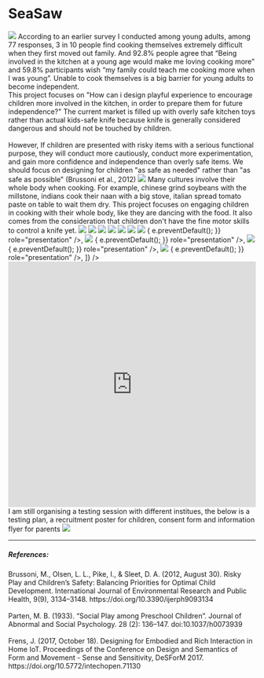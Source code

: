
# SeaSaw

<img src="../../../seasaw/front.png" />

<Gap margin={200} />

<Text title="Background">
  According to an earlier survey I conducted among young adults, among 77
  responses, 3 in 10 people find cooking themselves extremely difficult when
  they first moved out family. And 92.8% people agree that “Being involved in
  the kitchen at a young age would make me loving cooking more” and 59.8%
  participants wish “my family could teach me cooking more when I was young”.
  Unable to cook themselves is a big barrier for young adults to become
  independent.
  <br />
  This project focuses on "How can i design playful experience to encourage
  children more involved in the kitchen, in order to prepare them for future
  independence?"
</Text>

<Title>
  <h3>Design Principles</h3>
</Title>

<Text title="Controlled Risk">
  The current market is filled up with overly safe kitchen toys rather than
  actual kids-safe knife because knife is generally considered dangerous and
  should not be touched by children.
  <br /> <br />
  However, If children are presented with risky items with a serious functional
  purpose, they will conduct more cautiously, conduct more experimentation, and
  gain more confidence and independence than overly safe items. We should focus
  on designing for children "as safe as needed" rather than "as safe as
  possible" (Brussoni et al., 2012)
</Text>

<Text title="Embodied Movement">
  <img src="../../../seasaw/Process8.png" />
  Many cultures involve their whole body when cooking. For example, chinese grind
  soybeans with the millstone, indians cook their naan with a big stove, italian
  spread tomato paste on table to wait them dry. This project focuses on engaging
  children in cooking with their whole body, like they are dancing with the food.
  It also comes from the consideration that children don't have the fine motor skills
  to control a knife yet.
</Text>

<Title>
  <h3>Design Process</h3>
</Title>
<img src="../../../seasaw/process.png" />
<img src="../../../seasaw/process1.png" />
<img src="../../../seasaw/process2.png" />
<img src="../../../seasaw/process3.png" />
<img src="../../../seasaw/Process4.png" />
<img src="../../../seasaw/Process5.png" />
<img src="../../../seasaw/Process6.png" />
<Gap margin={100} />
<AliceCarousel
  animationDuration="2000"
  infinite
  controlsStrategy="alternate"
  autoPlay
  mouseTracking
  disableButtonsControls
  items={[
    <img
      src="../../../seasaw/seasaw2.png"
      onDragStart={(e) => {
        e.preventDefault();
      }}
      role="presentation"
    />,
    <img
      src="../../../seasaw/seasaw.png"
      onDragStart={(e) => {
        e.preventDefault();
      }}
      role="presentation"
    />,
    <img
      src="../../../seasaw/seasaw3.png"
      onDragStart={(e) => {
        e.preventDefault();
      }}
      role="presentation"
    />,
    <img
      src="../../../seasaw/seasaw4.png"
      onDragStart={(e) => {
        e.preventDefault();
      }}
      role="presentation"
    />,
  ]}
/>
<Gap margin={100} />
<iframe
  width="100%"
  height="500"
  src="https://www.youtube.com/embed/yt6B2w7u--8"
  title="YouTube video player"
  frameborder="0"
  allow="accelerometer; autoplay; clipboard-write; encrypted-media; gyroscope; picture-in-picture"
  allowfullscreen
></iframe>
<Gap margin={300} />
<Text title="Testing">
  I am still organising a testing session with different institues, the below is
  a testing plan, a recruitment poster for children, consent form and
  information flyer for parents
</Text>
<img src="../../../seasaw/Process7.png" />

<Gap margin={400} />

<hr />

##### References:

<div>
  Brussoni, M., Olsen, L. L., Pike, I., & Sleet, D. A. (2012, August 30). Risky
  Play and Children’s Safety: Balancing Priorities for Optimal Child
  Development. International Journal of Environmental Research and Public
  Health, 9(9), 3134–3148. https://doi.org/10.3390/ijerph9093134
</div>
<br />
<div>
  Parten, M. B. (1933). “Social Play among Preschool Children”. Journal of
  Abnormal and Social Psychology. 28 (2): 136–147. doi:10.1037/h0073939
</div>
<br />
<div>
  Frens, J. (2017, October 18). Designing for Embodied and Rich Interaction in
  Home IoT. Proceedings of the Conference on Design and Semantics of Form and
  Movement - Sense and Sensitivity, DeSForM 2017.
  https://doi.org/10.5772/intechopen.71130
</div>
<Gap margin={100} />
